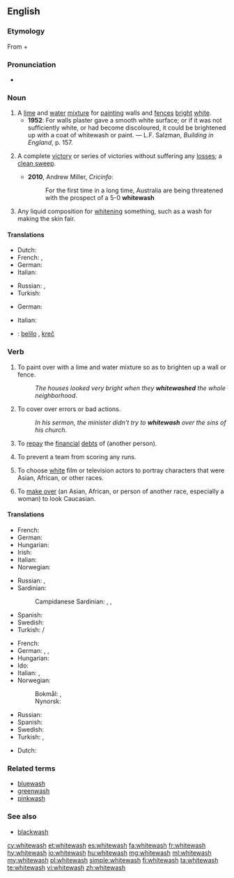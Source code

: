 ==English==
{{wikipedia}}

===Etymology===
From {{term|white||lang=en}} + {{term|wash||lang=en}}

===Pronunciation===
* {{rhymes|ɒʃ|lang=en}}

===Noun===
{{en-noun|es}}

# A [[lime]] and [[water]] [[mixture]] for [[painting]] walls and [[fence]]s [[bright]] [[white]].
#* '''1952''': For walls plaster gave a smooth white surface; or if it was not sufficiently white, or had become discoloured, it could be brightened up with a coat of whitewash or paint. &mdash; L.F. Salzman, ''Building in England'', p. 157.
# {{context|sports|lang=en}} A complete [[victory]] or series of victories without suffering any [[loss]]es; a [[clean sweep]].
#* '''2010''', Andrew Miller, ''Cricinfo'':
#*: For the first time in a long time, Australia are being threatened with the prospect of a 5-0 '''whitewash'''
# {{context|obsolete|lang=en}} Any liquid composition for [[whiten]]ing something, such as a wash for making the skin fair.
#: {{rfquotek|Addison}}

====Translations====
{{trans-top|lime and water mixture}}
* Dutch: {{t|nl|witkalk}}
* French: {{t+|fr|lait de chaux}}, {{t+|fr|badigeon|m}}
* German: {{t+|de|Tünche|f}}
* Italian: {{t|it|calce|f}}
{{trans-mid}}
* Russian: {{t|ru|известковый раствор|m|sc=Cyrl|tr=izvestkóvyj rastvór}}, {{t+|ru|побелка|f|sc=Cyrl|tr=pobélka}}
* Turkish: {{t+|tr|badana}}
{{trans-bottom}}
{{trans-top|victory}}
* German: {{t|de|Zu-null-Sieg|m}}
{{trans-mid}}
* Italian: {{t+|it|cappotto|m}}
{{trans-bottom}}

{{checktrans-top}}
* {{ttbc|sh}}: [[belilo]] {{g|n}}, [[kreč]] {{g|m}}
{{trans-bottom}}

===Verb===
{{en-verb|whitewash|es}}

# To paint over with a lime and water mixture so as to brighten up a wall or fence.
#: ''The houses looked very bright when they '''whitewashed''' the whole neighborhood''.
# {{context|idiomatic|lang=en}} To cover over errors or bad actions.
#: ''In his sermon, the minister didn't try to '''whitewash''' over the sins of his church''.
# {{context|dated|transitive|lang=en}} To [[repay]] the [[financial]] [[debt]]s of (another person).
#: {{rfquotek|Charles Dickens, ''The Pickwick Papers''}}
# {{context|baseball|slang|dated|late|19th century|archaic|lang=en}} To prevent a team from scoring any runs.
# {{context|acting|lang=en}} To choose [[white]] film or television actors to portray characters that were Asian, African, or other races.
# {{context|pejorative|lang=en}} To [[make over]] (an Asian, African, or person of another race, especially a woman) to look Caucasian.

====Translations====
{{trans-top|paint}}
* French: {{t+|fr|badigeonner}}
* German: {{l|de|etwas}} {{l|de|weiß}} {{t+|de|anstreichen}}
* Hungarian: {{t+|hu|meszel}}
* Irish: {{t|ga|aol}}
* Italian: {{t+|it|imbiancare}}
* Norwegian: {{t|no|hvitkalke}}
{{trans-mid}}
* Russian: {{t+|ru|белить|impf|sc=Cyrl|tr=belítʹ}}, {{t+|ru|побелить|pf|sc=Cyrl|tr=pobelítʹ}}
* Sardinian:
*: Campidanese Sardinian: {{t|sro|candéssiri}}, {{t|sro|scandèssiri}}, {{t|sro|imbarchinài}}
* Spanish: {{t+|es|blanquear}}
* Swedish: {{t+|sv|vitmena}}
* Turkish: {{l|tr|beyaza}} {{t+|tr|badanalamak}}/{{t+|tr|boyamak}}
{{trans-bottom}}
{{trans-top|cover errors}}
* French: {{t+|fr|blanchir}}
* German: {{qualifier|sb.}} {{l|de|jemanden}} {{t+|de|reinwaschen}}, {{qualifier|sth.}} {{l|de|etwas}} {{t|de|schönfärben}}, {{qualifier|sth.}} {{l|de|etwas}} {{t+|de|beschönigen}}
* Hungarian: {{t|hu|tisztára mos}}
* Ido: {{t+|io|velizar}}
* Italian: {{t|it|lavare via}}, {{t+|it|cancellare}}
* Norwegian:
*: Bokmål: {{t|nb|hvitvaske}}, {{t|nb|kvitvaske}}
*: Nynorsk: {{t|nn|kvitvaske}}
{{trans-mid}}
* Russian: {{t+|ru|обелить|pf|tr=obelítʹ|sc=Cyrl}}
* Spanish: {{t+|es|encubrir}}
* Swedish: {{t+|sv|vitmena}}
* Turkish: {{qualifier|sb.}} {{t+|tr|aklamak}}, {{qualifier|sth.}} {{t+|tr|temize çıkarmak}}
{{trans-bottom}}

{{checktrans-top}}
* Dutch: {{t+|nl|witten}}
{{trans-mid}}
{{trans-bottom}}

===Related terms===
* [[bluewash]]
* [[greenwash]]
* [[pinkwash]]

===See also===
* [[blackwash]]

[[cy:whitewash]]
[[et:whitewash]]
[[es:whitewash]]
[[fa:whitewash]]
[[fr:whitewash]]
[[hy:whitewash]]
[[io:whitewash]]
[[hu:whitewash]]
[[mg:whitewash]]
[[ml:whitewash]]
[[my:whitewash]]
[[pl:whitewash]]
[[simple:whitewash]]
[[fi:whitewash]]
[[ta:whitewash]]
[[te:whitewash]]
[[vi:whitewash]]
[[zh:whitewash]]